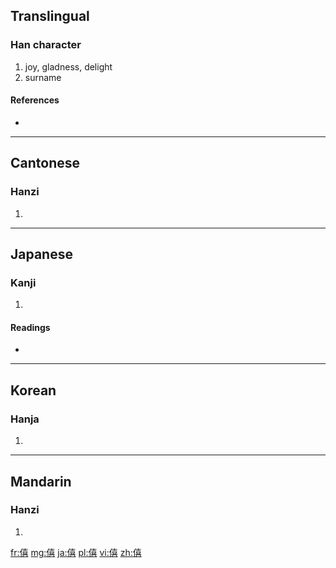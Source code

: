 ==Translingual==

===Han character===
{{Han char|rn=9|rad=人|as=12|sn=14|four=2426<sub>1</sub>|canj=人土口口 (OGRR)}}

# joy, gladness, delight
# surname

====References====
* {{Han ref|kx=0116.200|dkj=01095|dj=0247.310|hdz=10217.010|uh=50D6|ud=20694|bh=B9AF|bd=47535}}

----

==Cantonese==

===Hanzi===
{{yue-hanzi|jyut=|y=hei1}}

# {{defn|lang=yue|sort=人12}}

----

==Japanese==

===Kanji===
{{ja-kanji|grade=|rs=人12}}

# {{defn|lang=ja|sort=人12}}

====Readings====
* {{ja-readings|on=[[き]] (ki)|kun=[[よろこぶ]] (yorokobu)}}

----

==Korean==

===Hanja===
{{ko-hanja|hangeul=희|rv=hui|mr=hŭi}}

# {{defn|lang=ko|sort=人12}}

----

==Mandarin==

===Hanzi===
{{cmn-hanzi|pin=[[xī]] ([[xi1]])|wg=hsi<sup>1</sup>}}

# {{defn|lang=cmn|sort=人12}}

[[fr:僖]]
[[mg:僖]]
[[ja:僖]]
[[pl:僖]]
[[vi:僖]]
[[zh:僖]]